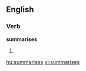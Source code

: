 
==English==

===Verb===
'''summarises'''

# {{third-person singular of|[[summarise]]}}

[[hu:summarises]]
[[vi:summarises]]